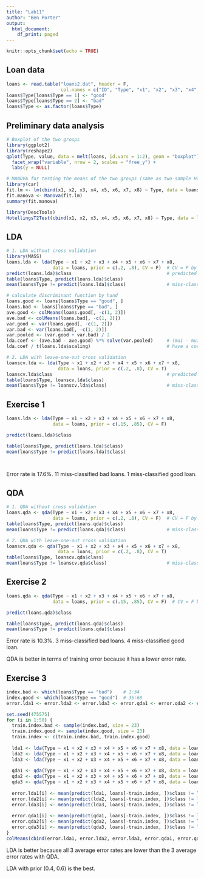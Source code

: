 ```yaml
---
title: "Lab11"
author: "Ben Porter"
output:
  html_document:
    df_print: paged
---
```



```r
knitr::opts_chunk$set(echo = TRUE)
```

## Loan data
```r
loans <- read.table("loans2.dat", header = F,
                    col.names = c("ID", "Type", "x1", "x2", "x3", "x4", "x5", "x6", "x7", "x8"))
loans$Type[loans$Type == 1] <- "good"
loans$Type[loans$Type == 2] <- "bad"
loans$Type <- as.factor(loans$Type)
```

## Preliminary data analysis
```r
# Boxplot of the two groups
library(ggplot2)
library(reshape2)
qplot(Type, value, data = melt(loans, id.vars = 1:2), geom = "boxplot") +
  facet_wrap("variable", nrow = 2, scales = "free_y") +
  labs(y = NULL)

# MANOVA for testing the means of the two groups (same as two-sample Hotelling T2 test)
library(car)
fit.lm <- lm(cbind(x1, x2, x3, x4, x5, x6, x7, x8) ~ Type, data = loans)
fit.manova <- Manova(fit.lm)
summary(fit.manova)

library(DescTools)
HotellingsT2Test(cbind(x1, x2, x3, x4, x5, x6, x7, x8) ~ Type, data = loans)
```

## LDA
```r
# 1. LDA without cross validation
library(MASS)
loans.lda <- lda(Type ~ x1 + x2 + x3 + x4 + x5 + x6 + x7 + x8,
                 data = loans, prior = c(.2, .8), CV = F)  # CV = F by default
predict(loans.lda)$class                                   # predicted class on the training data
table(loans$Type, predict(loans.lda)$class)
mean(loans$Type != predict(loans.lda)$class)               # miss-classification error: (10 + 1) / 68 = 16.2%

# calculate discriminant function by hand
loans.good <- loans[loans$Type == "good", ]
loans.bad <- loans[loans$Type == "bad", ]
ave.good <- colMeans(loans.good[, -c(1, 2)])
ave.bad <- colMeans(loans.bad[, -c(1, 2)])
var.good <- var(loans.good[, -c(1, 2)])
var.bad <- var(loans.bad[, -c(1, 2)])
var.pooled <- (var.good + var.bad) / 2
lda.coef <- (ave.bad - ave.good) %*% solve(var.pooled)     # (mu1 - mu2)' * (Sigma)^(-1)
lda.coef / t(loans.lda$scaling)                            # have a coefficient between this and lda function

# 2. LDA with leave-one-out cross validation
loanscv.lda <- lda(Type ~ x1 + x2 + x3 + x4 + x5 + x6 + x7 + x8,
                   data = loans, prior = c(.2, .8), CV = T)
loanscv.lda$class                                          # predicted class on the training data
table(loans$Type, loanscv.lda$class)
mean(loans$Type != loanscv.lda$class)                      # miss-classification error: (11 + 3) / 68 = 20.6%
```

## Exercise 1

```r
loans.lda <- lda(Type ~ x1 + x2 + x3 + x4 + x5 + x6 + x7 + x8,
                 data = loans, prior = c(.15, .85), CV = F) 

predict(loans.lda)$class

table(loans$Type, predict(loans.lda)$class)
mean(loans$Type != predict(loans.lda)$class)




```

Error rate is 17.6%. 11 miss-classified bad loans. 1 miss-classified good loan.

## QDA
```r
# 1. QDA without cross validation
loans.qda <- qda(Type ~ x1 + x2 + x3 + x4 + x5 + x6 + x7 + x8,
                 data = loans, prior = c(.2, .8), CV = F)  # CV = F by default
table(loans$Type, predict(loans.qda)$class)
mean(loans$Type != predict(loans.qda)$class)               # miss-classification error: (3 + 5) / 68 = 11.8%

# 2. QDA with leave-one-out cross validation
loanscv.qda <- qda(Type ~ x1 + x2 + x3 + x4 + x5 + x6 + x7 + x8,
                   data = loans, prior = c(.2, .8), CV = T)
table(loans$Type, loanscv.qda$class)
mean(loans$Type != loanscv.qda$class)                      # miss-classification error: (8 + 8) / 68 = 23.5%
```

## Exercise 2

```r

loans.qda <- qda(Type ~ x1 + x2 + x3 + x4 + x5 + x6 + x7 + x8,
                 data = loans, prior = c(.15, .85), CV = F)  # CV = F by default

predict(loans.qda)$class

table(loans$Type, predict(loans.qda)$class)
mean(loans$Type != predict(loans.qda)$class)  

```

Error rate is 10.3%. 3 miss-classified bad loans. 4 miss-classified good loan.

QDA is better in terms of training error because it has a lower error rate.


## Exercise 3
```r
index.bad <- which(loans$Type == "bad")    # 1:34
index.good <- which(loans$Type == "good")  # 35:68
error.lda1 <- error.lda2 <- error.lda3 <- error.qda1 <- error.qda2 <- error.qda3 <- c()

set.seed(475575)
for (i in 1:50) {
  train.index.bad <- sample(index.bad, size = 23)
  train.index.good <- sample(index.good, size = 23)
  train.index <- c(train.index.bad, train.index.good)
  
  lda1 <- lda(Type ~ x1 + x2 + x3 + x4 + x5 + x6 + x7 + x8, data = loans, prior = c(.2, .8), subset = train.index)
  lda2 <- lda(Type ~ x1 + x2 + x3 + x4 + x5 + x6 + x7 + x8, data = loans, prior = c(.3, .7), subset = train.index)
  lda3 <- lda(Type ~ x1 + x2 + x3 + x4 + x5 + x6 + x7 + x8, data = loans, prior = c(.4, .6), subset = train.index)
  
  qda1 <- qda(Type ~ x1 + x2 + x3 + x4 + x5 + x6 + x7 + x8, data = loans, prior = c(.2, .8), subset = train.index)
  qda2 <- qda(Type ~ x1 + x2 + x3 + x4 + x5 + x6 + x7 + x8, data = loans, prior = c(.3, .7), subset = train.index)
  qda3 <- qda(Type ~ x1 + x2 + x3 + x4 + x5 + x6 + x7 + x8, data = loans, prior = c(.4, .6), subset = train.index)
  
  error.lda1[i] <- mean(predict(lda1, loans[-train.index, ])$class != loans[-train.index, ]$Type)
  error.lda2[i] <- mean(predict(lda2, loans[-train.index, ])$class != loans[-train.index, ]$Type)
  error.lda3[i] <- mean(predict(lda3, loans[-train.index, ])$class != loans[-train.index, ]$Type)
  
  error.qda1[i] <- mean(predict(qda1, loans[-train.index, ])$class != loans[-train.index, ]$Type)
  error.qda2[i] <- mean(predict(qda2, loans[-train.index, ])$class != loans[-train.index, ]$Type)
  error.qda3[i] <- mean(predict(qda3, loans[-train.index, ])$class != loans[-train.index, ]$Type)
}
colMeans(cbind(error.lda1, error.lda2, error.lda3, error.qda1, error.qda2, error.qda3))
```

LDA is better because all 3 average error rates are lower than the 3 average error rates with QDA.

LDA with prior (0.4, 0.6) is the best.
